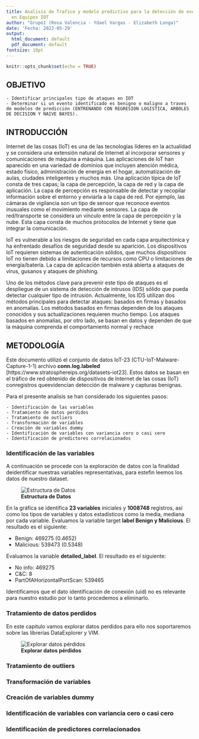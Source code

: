 ```yaml
---
title: Analisis de Trafico y modelo predictivo para la detección de eventos maliciosos
  en Equipos IOT
author: "Grupo1 (Rosa Valencia - Ydael Vargas - Elizabeth Longa)"
date: 'Fecha: 2022-05-29'
output:
  html_document: default
  pdf_document: default
fontsize: 10pt
---
```


```r
knitr::opts_chunk$set(echo = TRUE)
```
## **OBJETIVO**

	- Identificar principales tipo de ataques en IOT
	- Determinar si un evento identificado es benigno o maligno a traves de modelos de predicción (ENTRENANDO CON REGRESION LOGISTICA, ARBOLES DE DECISION Y NAIVE BAYES). 

## **INTRODUCCIÓN**

Internet de las cosas (IoT) es una de las tecnologías líderes en la actualidad y se considera una extensión natural de Internet al incorporar sensores y comunicaciones de máquina a máquina. Las aplicaciones de IoT han aparecido en una variedad de dominios que incluyen atención médica, estado físico, administración de energía en el hogar, automatización de aulas, ciudades inteligentes y muchos más. Una aplicación típica de IoT consta de tres capas; la capa de percepción, la capa de red y la capa de aplicación. La capa de percepción es responsable de detectar y recopilar información sobre el entorno y enviarla a la capa de red. Por ejemplo, las cámaras de vigilancia son un tipo de sensor que reconoce eventos inusuales como el movimiento mediante sensores. La capa de red/transporte se considera un vínculo entre la capa de percepción y la nube. Esta capa consta de muchos protocolos de Internet y tiene que integrar la comunicación.

IoT es vulnerable a los riesgos de seguridad en cada capa arquitectónica y ha enfrentado desafíos de seguridad desde su aparición. Los dispositivos IoT requieren sistemas de autenticación sólidos, que muchos dispositivos IoT no tienen debido a limitaciones de recursos como CPU o limitaciones de energía/batería. La capa de aplicación también está abierta a ataques de virus, gusanos y ataques de phishing.

Uno de los métodos clave para prevenir este tipo de ataques es el despliegue de un sistema de detección de intrusos (IDS) sólido que pueda detectar cualquier tipo de intrusión. Actualmente, los IDS utilizan dos métodos principales para detectar ataques: basados en firmas y basados en anomalías. Los métodos basados en firmas dependen de los ataques conocidos y sus actualizaciones requieren mucho tiempo. Los ataques basados en anomalías, por otro lado, se basan en datos y dependen de que la máquina comprenda el comportamiento normal y rechace

## **METODOLOGÍA**

Este documento utilizó el conjunto de datos IoT-23 (CTU-IoT-Malware-Capture-1-1) archivo **conn.log.labeled** [https://www.stratosphereips.org/datasets-iot23]. Estos datos se basan en el tráfico de red obtenido de dispositivos de Internet de las cosas (IoT) conregistros queevidencian detección de malware y capturas benignas.

Para el presente analisis se han considerado los siguientes pasos:

	- Identificación de las variables
	- Tratamiento de datos perdidos
	- Tratamiento de outliers
	- Transformación de variables
	- Creación de variables dummy
	- Identificación de variables con variancia cero o casi cero
	- Identificación de predictores correlacionados

### **Identificación de las variables**
A continuación se procede con la exploración de datos con la finalidad deidentificar nuestras variables representativas, para estefin leemos los datos de nuestro dataset.

  ![**Estructura de Datos**](Resumen_Estructura_Datos.PNG){withd=40%}
  
En la gráfica se identifica **23 variables** iniciales y **1008748** registros, así como los tipos de variables y datos estadísticos como la media, mediana por cada variable.
Evaluamos la variable target **label Benign y Malicious**. El resultado es el siguiente:

- Benign:      469275 (0.4652) 
- Malicious:   539473 (0.5348)

Evaluamos la variable **detailed_label**. El resultado es el siguiente:

- No info:                       469275
- C&C:                           8
- PartOfAHorizontalPortScan:     539465

Identificamos que el dato identificación de conexión (uid) no es relevante para nuestro estudio por lo tanto procedemos a eliminarlo.


### **Tratamiento de datos perdidos**

En este capitulo vamos explorar datos perdidos para ello nos soportaremos sobre las librerías DataExplorer y VIM.

![**Explorar datos pérdidos**](captura2.PNG){withd=20%}

### **Tratamiento de outliers**
### **Transformación de variables**
### **Creación de variables dummy**
### **Identificación de variables con variancia cero o casi cero**
### **Identificación de predictores correlacionados**



